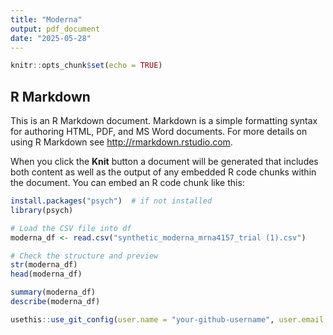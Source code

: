 ```yaml
---
title: "Moderna"
output: pdf_document
date: "2025-05-28"
---
```


```r
knitr::opts_chunk$set(echo = TRUE)
```

## R Markdown

This is an R Markdown document. Markdown is a simple formatting syntax for authoring HTML, PDF, and MS Word documents. For more details on using R Markdown see <http://rmarkdown.rstudio.com>.

When you click the **Knit** button a document will be generated that includes both content as well as the output of any embedded R code chunks within the document. You can embed an R code chunk like this:

```r
install.packages("psych")  # if not installed
library(psych)
```
```r
# Load the CSV file into df
moderna_df <- read.csv("synthetic_moderna_mrna4157_trial (1).csv")

# Check the structure and preview
str(moderna_df)
head(moderna_df)
```

```r
summary(moderna_df)
describe(moderna_df)
```



```r
usethis::use_git_config(user.name = "your-github-username", user.email = "your-email@example.com")
```


